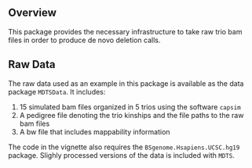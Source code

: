 ## Overview

This package provides the necessary infrastructure to take raw trio bam files in order to produce de novo deletion calls.

## Raw Data

The raw data used as an example in this package is available as the data package `MDTSData`. It includes: 

1. 15 simulated bam files organized in 5 trios using the software `capsim`
2. A pedigree file denoting the trio kinships and the file paths to the raw bam files
3. A bw file that includes mappability information

The code in the vignette also requires the `BSgenome.Hsapiens.UCSC.hg19` package. Slighly processed versions of the data is included with `MDTS`.
